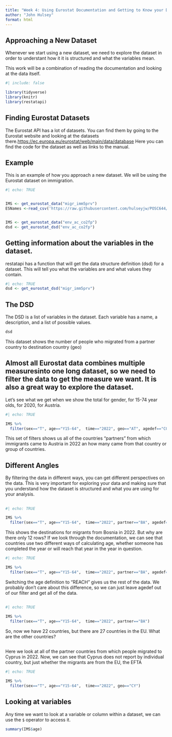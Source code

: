 ```yaml
---
title: "Week 4: Using Eurostat Documentation and Getting to Know your Data"
author: "John Hulsey"
format: html
---
```


## Approaching a New Dataset

Whenever we start using a new dataset, we need to explore the dataset in order to understant how it it is structured and what the variables mean.  

This work will be a combination of reading the documentation and looking at the data itself.



```r
#| include: false

library(tidyverse)
library(knitr)
library(restatapi)
```

## Finding Eurostat Datasets

The Eurostat API has a lot of datasets. You can find them by going to the Eurostat website and looking at the datasets there.<https://ec.europa.eu/eurostat/web/main/data/database> Here you can find the code for the dataset as well as links to the manual. 

## Example

This is an example of how you approach a new dataset.  We will be using the Eurostat dataset on  immigration. 


```r
#| echo: TRUE


IMS <- get_eurostat_data("migr_imm5prv")
ESNames <-read_csv('https://raw.githubusercontent.com/hulseyjw/POSC644/refs/heads/main/Week3/ESNames.csv', col_types = "ffffnf")


IMS <- get_eurostat_data("env_ac_co2fp")
dsd <- get_eurostat_dsd("env_ac_co2fp")


```



## Getting information about the variables in the dataset.

restatapi has a function that will get the data structure definition (dsd) for a dataset. This will tell you what the variables are and what values they contain.


```r
#| echo: TRUE
dsd <- get_eurostat_dsd("migr_imm5prv")
```

## The DSD

The DSD is a list of variables in the dataset. Each variable has a name, a description, and a list of possible values. 

```r
dsd
```

This dataset shows the number of people who migrated from a partner country to destination country (geo)

## Almost all Eurostat data combines multiple measuresinto one long dataset, so we need to filter the data to get the measure we want. It is also a great way to explore the dataset. 

Let's see what we get when we show the total for gender, for 15-74 year olds, for 2020, for Austria.


```r
#| echo: TRUE

IMS %>% 
  filter(sex=="T", age=="Y15-64",  time=="2022", geo=="AT", agedef=="COMPLET") 
```
This set of filters shows us all of the countries "partners" from which immigrants came to Austria in 2022 an how many came from that country or group of countries. 

## Different Angles

By filtering the data in different ways, you can get different perspectives on the data. This is very important for exploring your data and making sure that you understand how the dataset is structured and what you are using for your analysis. 

##

```r
#| echo: TRUE

IMS %>% 
  filter(sex=="T", age=="Y15-64",  time=="2022", partner=="BA", agedef=="COMPLET") 
```

This shows the destinations for migrants from Bosnia in 2022. But why are there only 12 rows? If we look through the documentation, we can see that countries use two different ways of calculating age, whether someone has completed the year or will reach that year in the year in question.

```r
#| echo: TRUE

IMS %>% 
  filter(sex=="T", age=="Y15-64",  time=="2022", partner=="BA", agedef=="REACH") 
```

Switching the age definition to "REACH" gives us the rest of the data. We probably don't care about this difference, so we can just leave agedef out of our filter and get all of the data.

##

```r
#| echo: TRUE

IMS %>% 
  filter(sex=="T", age=="Y15-64",  time=="2022", partner=="BA") 
```

So, now we have 22 countries, but there are 27 countries in the EU. What are the other countries?

##

Here we look at all of the partner countries from which people migrated to Cyprus in 2022. Now, we can see that Cyprus does not report by individual country, but just whether the migrants are from the EU, the EFTA

```r
#| echo: TRUE

IMS %>% 
  filter(sex=="T", age=="Y15-64",  time=="2022", geo=="CY") 
```

## Looking at variables

Any time we want to look at a variable or column within a dataset, we can use the `$` operator to access it. 


```r
summary(IMS$age)
```





